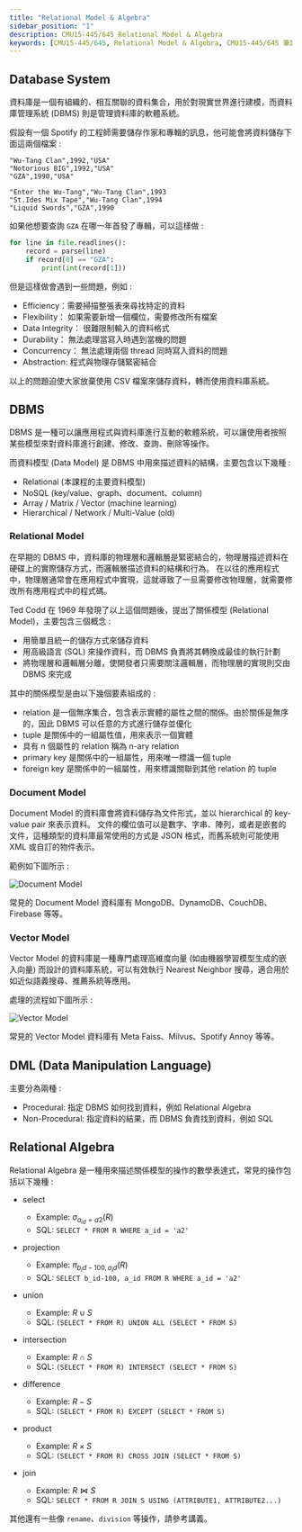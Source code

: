 ```yaml
---
title: "Relational Model & Algebra"
sidebar_position: "1"
description: CMU15-445/645 Relational Model & Algebra
keywords: [CMU15-445/645, Relational Model & Algebra, CMU15-445/645 筆記]
---
```


<head>
  <title>CMU 15-445/645 Relational Model & Algebra</title>
</head>

## Database System

資料庫是一個有組織的、相互關聯的資料集合，用於對現實世界進行建模，而資料庫管理系統 (DBMS) 則是管理資料庫的軟體系統。

假設有一個 Spotify 的工程師需要儲存作家和專輯的訊息，他可能會將資料儲存下面這兩個檔案 :

```csv title="artists.csv"
"Wu-Tang Clan",1992,"USA"
"Notorious BIG",1992,"USA"
"GZA",1990,"USA"
```

```csv title="albums.csv"
"Enter the Wu-Tang","Wu-Tang Clan",1993
"St.Ides Mix Tape","Wu-Tang Clan",1994
"Liquid Swords","GZA",1990
```

如果他想要查詢 `GZA` 在哪一年首發了專輯，可以這樣做 :

```python
for line in file.readlines():
    record = parse(line)
    if record[0] == "GZA":
        print(int(record[1]))
```

但是這樣做會遇到一些問題，例如 :

- Efficiency：需要掃描整張表來尋找特定的資料
- Flexibility： 如果需要新增一個欄位，需要修改所有檔案
- Data Integrity： 很難限制輸入的資料格式
- Durability： 無法處理當寫入時遇到當機的問題
- Concurrency： 無法處理兩個 thread 同時寫入資料的問題
- Abstraction: 程式與物理存儲緊密結合

以上的問題迫使大家放棄使用 CSV 檔案來儲存資料，轉而使用資料庫系統。

## DBMS

DBMS 是一種可以讓應用程式與資料庫進行互動的軟體系統，可以讓使用者按照某些模型來對資料庫進行創建、修改、查詢、刪除等操作。

而資料模型 (Data Model) 是 DBMS 中用來描述資料的結構，主要包含以下幾種 :

- Relational (本課程的主要資料模型)
- NoSQL (key/value、graph、document、column)
- Array / Matrix / Vector (machine learning)
- Hierarchical / Network / Multi-Value (old)

### Relational Model

在早期的 DBMS 中，資料庫的物理層和邏輯層是緊密結合的，物理層描述資料在硬碟上的實際儲存方式，而邏輯層描述資料的結構和行為。
在以往的應用程式中，物理層通常會在應用程式中實現，這就導致了一旦需要修改物理層，就需要修改所有應用程式中的程式碼。

Ted Codd 在 1969 年發現了以上這個問題後，提出了關係模型 (Relational Model)，主要包含三個概念 :

- 用簡單且統一的儲存方式來儲存資料
- 用高級語言 (SQL) 來操作資料，而 DBMS 負責將其轉換成最佳的執行計劃
- 將物理層和邏輯層分離，使開發者只需要關注邏輯層，而物理層的實現則交由 DBMS 來完成

其中的關係模型是由以下幾個要素組成的 :

- relation 是一個無序集合，包含表示實體的屬性之間的關係。由於關係是無序的，因此 DBMS 可以任意的方式進行儲存並優化
- tuple 是關係中的一組屬性值，用來表示一個實體
- 具有 n 個屬性的 relation 稱為 n-ary relation
- primary key 是關係中的一組屬性，用來唯一標識一個 tuple
- foreign key 是關係中的一組屬性，用來標識關聯到其他 relation 的 tuple

### Document Model

Document Model 的資料庫會將資料儲存為文件形式，並以 hierarchical 的 key-value pair 來表示資料。
文件的欄位值可以是數字、字串、陣列，或者是嵌套的文件，這種類型的資料庫最常使用的方式是 JSON 格式，而舊系統則可能使用 XML 或自訂的物件表示。

範例如下圖所示 :

![Document Model](/img/cmu15-445/c01/image-1.png)

常見的 Document Model 資料庫有 MongoDB、DynamoDB、CouchDB、Firebase 等等。

### Vector Model

Vector Model 的資料庫是一種專門處理高維度向量 (如由機器學習模型生成的嵌入向量) 而設計的資料庫系統，可以有效執行 Nearest Neighbor 搜尋，適合用於如近似語義搜尋、推薦系統等應用。

處理的流程如下圖所示 :

![Vector Model](/img/cmu15-445/c01/image-2.png)

常見的 Vector Model 資料庫有 Meta Faiss、Milvus、Spotify Annoy 等等。

## DML (Data Manipulation Language)

主要分為兩種 :

- Procedural: 指定 DBMS 如何找到資料，例如 Relational Algebra
- Non-Procedural: 指定資料的結果，而 DBMS 負責找到資料，例如 SQL

## Relational Algebra

Relational Algebra 是一種用來描述關係模型的操作的數學表達式，常見的操作包括以下幾種 :

- select

  - Example: $\sigma_{a_{id}=a2}(R)$
  - SQL: `SELECT * FROM R WHERE a_id = 'a2'`

- projection

  - Example: $\pi_{b_id-100, a_id}(R)$
  - SQL: `SELECT b_id-100, a_id FROM R WHERE a_id = 'a2'`

- union

  - Example: $R \cup S$
  - SQL: `(SELECT * FROM R) UNION ALL (SELECT * FROM S)`

- intersection

  - Example: $R \cap S$
  - SQL: `(SELECT * FROM R) INTERSECT (SELECT * FROM S)`

- difference

  - Example: $R - S$
  - SQL: `(SELECT * FROM R) EXCEPT (SELECT * FROM S)`

- product

  - Example: $R \times S$
  - SQL: `(SELECT * FROM R) CROSS JOIN (SELECT * FROM S)`

- join

  - Example: $R \bowtie S$
  - SQL: `SELECT * FROM R JOIN S USING (ATTRIBUTE1, ATTRIBUTE2...)`

其他還有一些像 `rename`、`division` 等操作，請參考講義。

